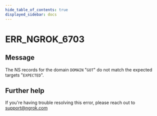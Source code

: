 ```yaml
---
hide_table_of_contents: true
displayed_sidebar: docs
---
```



# ERR_NGROK_6703

## Message

The NS records for the domain `DOMAIN` "`GOT`" do not match the expected targets "`EXPECTED`".

<ErrorDetails error="err_ngrok_6703" />

## Further help

If you're having trouble resolving this error, please reach out to [support@ngrok.com](mailto:support@ngrok.com?subject=Help%20with%20ERR_NGROK_6703)
